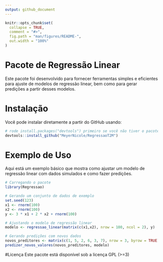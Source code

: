 ```yaml
---
output: github_document
---
```


```r
knitr::opts_chunk$set(
  collapse = TRUE,
  comment = "#>",
  fig.path = "man/figures/README-",
  out.width = "100%"
)
```

# Pacote de Regressão Linear
Este pacote foi desenvolvido para fornecer ferramentas simples e eficientes para ajuste de modelos de regressão linear, bem como para gerar predições a partir desses modelos.

# Instalação
Você pode instalar diretamente a partir do GitHub usando:
```r
# rode install.packages("devtools") primeiro se você não tiver o pacote devtools instalado.
devtools::install_github("MeyerNicole/RegressaoT2M")
```
# Exemplo de Uso
Aqui está um exemplo básico que mostra como ajustar um modelo de regressão linear com dados simulados e como fazer predições.
```r
# Carregando o pacote 
library(Regressao)

# Gerando um conjunto de dados de exemplo
set.seed(123)
x1 <- rnorm(100)
x2 <- rnorm(100)
y <- 3 * x1 + 2 * x2 + rnorm(100)

# Ajustando o modelo de regressão linear
modelo <- regressao_linear(matrix(c(x1,x2), nrow = 100, ncol = 2), y)

# Gerando predições com novos dados
novos_preditores <- matrix(c(1, 5, 2, 6, 3, 7), nrow = 3, byrow = TRUE)
predizer_novos_valores(novos_preditores, modelo)
```

#Licença
Este pacote está disponível sob a licença GPL (>=3)
